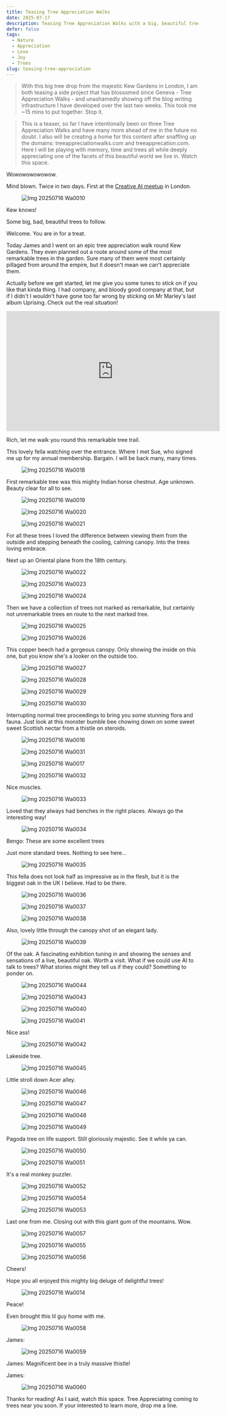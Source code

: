 ```yaml
---
title: Teasing Tree Appreciation Walks
date: 2025-07-17
description: Teasing Tree Appreciation Walks with a big, beautiful tree drop from the majestic Kew Gardens in London. Wowowowowowow. Watch this space.
defer: false
tags:
  - Nature
  - Appreciation
  - Love
  - Joy
  - Trees
slug: teasing-tree-appreciation
---
```


> With this big tree drop from the majestic Kew Gardens in London, I am both teasing a side project that has blossomed since Geneva - Tree Appreciation Walks - and unashamedly showing off the blog writing infrastructure I have developed over the last two weeks. This took me ~15 mins to put together. Stop it.

> This is a teaser, so far I have intentionally been on three Tree Appreciation Walks and have many more ahead of me in the future no doubt. I also will be creating a home for this content after snaffling up the domains: treeappreciationwalks.com and treeapprecation.com. Here I will be playing with memory, time and trees all while deeply appreciating one of the facets of this beautiful world we live in. Watch this space.


Wowowowowowow.

Mind blown. Twice in two days. First at the [Creative AI meetup](./creative-ai-london) in London.


<figure>
  <img src="IMG-20250716-WA0010.jpg" alt="Img 20250716 Wa0010" />
</figure>

Kew knows!

Some big, bad, beautiful trees to follow.


Welcome. You are in for a treat.

Today James and I went on an epic tree appreciation walk round Kew Gardens. They even planned out a route around some of the most remarkable trees in the garden. Sure many of them were most certainly pillaged from around the empire, but it doesn't mean we can't appreciate them.

Actually before we get started, let me give you some tunes to stick on if you like that kinda thing. I had company, and bloody good company at that, but if I didn't I wouldn't have gone too far wrong by sticking on Mr Marley's last album Uprising. Check out the real situation!

<iframe width="560" height="315" src="https://www.youtube.com/embed/nQqoeQPaHHk?si=kndksary20phX6Db" title="YouTube video player" frameborder="0" allow="accelerometer; autoplay; clipboard-write; encrypted-media; gyroscope; picture-in-picture; web-share" referrerpolicy="strict-origin-when-cross-origin" allowfullscreen></iframe>

Rich, let me walk you round this remarkable tree trail.

This lovely fella watching over the entrance. Where I met Sue, who signed me up for my annual membership. Bargain. I will be back many, many times.

<figure>
  <img src="IMG-20250716-WA0018.jpg" alt="Img 20250716 Wa0018" />
</figure>
First remarkable tree was this mighty Indian horse chestnut. Age unknown. Beauty clear for all to see.

<figure>
  <img src="IMG-20250716-WA0019.jpg" alt="Img 20250716 Wa0019" />
</figure>





<figure>
  <img src="IMG-20250716-WA0020.jpg" alt="Img 20250716 Wa0020" />
</figure>





<figure>
  <img src="IMG-20250716-WA0021.jpg" alt="Img 20250716 Wa0021" />
</figure>

For all these trees I loved the difference between viewing them from the outside and stepping beneath the cooling, calming canopy. Into the trees loving embrace.

Next up an Oriental plane from the 18th century.

<figure>
  <img src="IMG-20250716-WA0022.jpg" alt="Img 20250716 Wa0022" />
</figure>





<figure>
  <img src="IMG-20250716-WA0023.jpg" alt="Img 20250716 Wa0023" />
</figure>





<figure>
  <img src="IMG-20250716-WA0024.jpg" alt="Img 20250716 Wa0024" />
</figure>

Then we have a collection of trees not marked as remarkable, but certainly not unremarkable trees en route to the next marked tree.

<figure>
  <img src="IMG-20250716-WA0025.jpg" alt="Img 20250716 Wa0025" />
</figure>





<figure>
  <img src="IMG-20250716-WA0026.jpg" alt="Img 20250716 Wa0026" />
</figure>

This copper beech had a gorgeous canopy. Only showing the inside on this one, but you know she's a looker on the outside too.

<figure>
  <img src="IMG-20250716-WA0027.jpg" alt="Img 20250716 Wa0027" />
</figure>





<figure>
  <img src="IMG-20250716-WA0028.jpg" alt="Img 20250716 Wa0028" />
</figure>





<figure>
  <img src="IMG-20250716-WA0029.jpg" alt="Img 20250716 Wa0029" />
</figure>

<figure>
  <img src="IMG-20250716-WA0030.jpg" alt="Img 20250716 Wa0030" />
</figure>

Interrupting normal tree proceedings to bring you some stunning flora and fauna. Just look at this monster bumble bee chowing down on some sweet sweet Scottish nectar from a thistle on steroids.

<figure>
  <img src="IMG-20250716-WA0016.jpg" alt="Img 20250716 Wa0016" />
</figure>

<figure>
  <img src="IMG-20250716-WA0031.jpg" alt="Img 20250716 Wa0031" />
</figure>

<figure>
  <img src="IMG-20250716-WA0017.jpg" alt="Img 20250716 Wa0017" />
</figure>





<figure>
  <img src="IMG-20250716-WA0032.jpg" alt="Img 20250716 Wa0032" />
</figure>

Nice muscles.

<figure>
  <img src="IMG-20250716-WA0033.jpg" alt="Img 20250716 Wa0033" />
</figure>

Loved that they always had benches in the right places. Always go the interesting way!

<figure>
  <img src="IMG-20250716-WA0034.jpg" alt="Img 20250716 Wa0034" />
</figure>

Bengo: These are some excellent trees

Just more standard trees. Nothing to see here...

<figure>
  <img src="IMG-20250716-WA0035.jpg" alt="Img 20250716 Wa0035" />
</figure>

This fella does not look half as impressive as in the flesh, but it is the biggest oak in the UK I believe. Had to be there.

<figure>
  <img src="IMG-20250716-WA0036.jpg" alt="Img 20250716 Wa0036" />
</figure>





<figure>
  <img src="IMG-20250716-WA0037.jpg" alt="Img 20250716 Wa0037" />
</figure>

<figure>
  <img src="IMG-20250716-WA0038.jpg" alt="Img 20250716 Wa0038" />
</figure>

Also, lovely little through the canopy shot of an elegant lady.

<figure>
  <img src="IMG-20250716-WA0039.jpg" alt="Img 20250716 Wa0039" />
</figure>
Of the oak. A fascinating exhibition tuning in and showing the senses and sensations of a live, beautiful oak. Worth a visit. What if we could use AI to talk to trees? What stories might they tell us if they could? Something to ponder on. 

<figure>
  <img src="IMG-20250716-WA0044.jpg" alt="Img 20250716 Wa0044" />
</figure>

<figure>
  <img src="IMG-20250716-WA0043.jpg" alt="Img 20250716 Wa0043" />
</figure>

<figure>
  <img src="IMG-20250716-WA0040.jpg" alt="Img 20250716 Wa0040" />
</figure>

<figure>
  <img src="IMG-20250716-WA0041.jpg" alt="Img 20250716 Wa0041" />
</figure>
Nice ass!


<figure>
  <img src="IMG-20250716-WA0042.jpg" alt="Img 20250716 Wa0042" />
</figure>

Lakeside tree.

<figure>
  <img src="IMG-20250716-WA0045.jpg" alt="Img 20250716 Wa0045" />
</figure>

Little stroll down Acer alley.

<figure>
  <img src="IMG-20250716-WA0046.jpg" alt="Img 20250716 Wa0046" />
</figure>

<figure>
  <img src="IMG-20250716-WA0047.jpg" alt="Img 20250716 Wa0047" />
</figure>

<figure>
  <img src="IMG-20250716-WA0048.jpg" alt="Img 20250716 Wa0048" />
</figure>

<figure>
  <img src="IMG-20250716-WA0049.jpg" alt="Img 20250716 Wa0049" />
</figure>

Pagoda tree on life support. Still gloriously majestic. See it while ya can.

<figure>
  <img src="IMG-20250716-WA0050.jpg" alt="Img 20250716 Wa0050" />
</figure>

<figure>
  <img src="IMG-20250716-WA0051.jpg" alt="Img 20250716 Wa0051" />
</figure>

It's a real monkey puzzler.

<figure>
  <img src="IMG-20250716-WA0052.jpg" alt="Img 20250716 Wa0052" />
</figure>



<figure>
  <img src="IMG-20250716-WA0054.jpg" alt="Img 20250716 Wa0054" />
</figure>



<figure>
  <img src="IMG-20250716-WA0053.jpg" alt="Img 20250716 Wa0053" />
</figure>
Last one from me. Closing out with this giant gum of the mountains. Wow.

<figure>
  <img src="IMG-20250716-WA0057.jpg" alt="Img 20250716 Wa0057" />
</figure>





<figure>
  <img src="IMG-20250716-WA0055.jpg" alt="Img 20250716 Wa0055" />
</figure>





<figure>
  <img src="IMG-20250716-WA0056.jpg" alt="Img 20250716 Wa0056" />
</figure>

Cheers!

Hope you all enjoyed this mighty big deluge of delightful trees!

<figure>
  <img src="IMG-20250716-WA0014.jpg" alt="Img 20250716 Wa0014" />
</figure>

Peace!

Even brought this lil guy home with me.

<figure>
  <img src="IMG-20250716-WA0058.jpg" alt="Img 20250716 Wa0058" />
</figure>
James:

<figure>
  <img src="IMG-20250716-WA0059.jpg" alt="Img 20250716 Wa0059" />
</figure>

James: Magnificent bee in a truly massive thistle!

James:

<figure>
  <img src="IMG-20250716-WA0060.jpg" alt="Img 20250716 Wa0060" />
</figure>
Thanks for reading! As I said, watch this space. Tree Appreciating coming to trees near you soon. If your interested to learn more, drop me a line.
